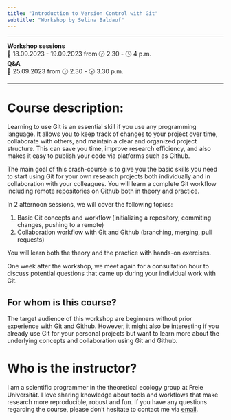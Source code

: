 ```yaml
---
title: "Introduction to Version Control with Git"
subtitle: "Workshop by Selina Baldauf"
---
```


<hr>
**Workshop sessions**<br>
📅 18.09.2023 - 19.09.2023 from 🕝 2.30 - 🕓 4 p.m.
<br>
**Q&A**
<br>
📅 25.09.2023 from 🕝 2.30 - 🕞 3.30 p.m.
<hr>

# Course description:

Learning to use Git is an essential skill if you use any programming language. It allows you to keep track of changes to your project over time, collaborate with others, and maintain a clear and organized project structure. This can save you time, improve research efficiency, and also makes it easy to publish your code via platforms such as Github. 

The main goal of this crash-course is to give you the basic skills you need to start using Git for your own research projects both individually and in collaboration with your colleagues. You will learn a complete Git workflow including remote repositories on Github both in theory and practice. 

In 2 afternoon sessions, we will cover the following topics:

1. Basic Git concepts and workflow (initializing a repository, commiting changes, pushing to a remote)
2. Collaboration workflow with Git and Github (branching, merging, pull requests)

You will learn both the theory and the practice with hands-on exercises.

One week after the workshop, we meet again for a consultation hour to discuss potential questions that came up during your individual work with Git.

## For whom is this course?

The target audience of this workshop are beginners without prior experience with Git and Github. However, it might also be interesting if you already use Git for your personal projects but want to learn more about the underlying concepts and collaboration using Git and Github. 

# Who is the instructor?

I am a scientific programmer in the theoretical ecology group at Freie Universität. I love sharing knowledge about tools and workflows that make research more reproducible, robust and fun. If you have any questions regarding the course, please don't hesitate to contact me via [email](mailto:selina.baldauf@fu-berlin.de).